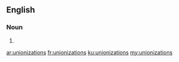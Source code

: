 ==English==

===Noun===
{{head|en|noun plural form}}

# {{plural of|unionization|lang=en}}

[[ar:unionizations]]
[[fr:unionizations]]
[[ku:unionizations]]
[[my:unionizations]]